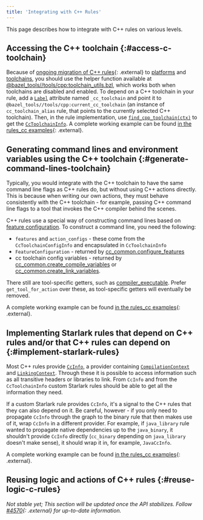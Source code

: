 ```yaml
---
title: 'Integrating with C++ Rules'
---
```


This page describes how to integrate with C++ rules on various levels.

## Accessing the C++ toolchain {:#access-c-toolchain}

Because of
[ongoing migration of C++ rules](https://github.com/bazelbuild/bazel/issues/6516){: .external}
to [platforms](/versions/7.0.0/extending/platforms) and
[toolchains](/versions/7.0.0/extending/toolchains), you
should use the helper function available at
[@bazel_tools//tools/cpp:toolchain_utils.bzl](https://source.bazel.build/bazel/+/main:tools/cpp/toolchain_utils.bzl;l=23),
which works both when toolchains are disabled and enabled. To depend on a C++
toolchain in your rule, add a
[`Label`](/versions/7.0.0/rules/lib/toplevel/attr#label)
attribute named `_cc_toolchain` and point it
to `@bazel_tools//tools/cpp:current_cc_toolchain` (an instance of
`cc_toolchain_alias` rule, that points to the currently selected C++ toolchain).
Then, in the rule implementation, use
[`find_cpp_toolchain(ctx)`](https://source.bazel.build/bazel/+/main:tools/cpp/toolchain_utils.bzl;l=23)
to get the
[`CcToolchainInfo`](/versions/7.0.0/rules/lib/providers/CcToolchainInfo).
A complete working example can be found
[in the rules_cc examples](https://github.com/bazelbuild/rules_cc/blob/main/examples/write_cc_toolchain_cpu/write_cc_toolchain_cpu.bzl){: .external}.

## Generating command lines and environment variables using the C++ toolchain {:#generate-command-lines-toolchain}

Typically, you would integrate with the C++ toolchain to have the same
command line flags as C++ rules do, but without using C++ actions directly.
This is because when writing our own actions, they must behave
consistently with the C++ toolchain - for example, passing C++ command line
flags to a tool that invokes the C++ compiler behind the scenes.

C++ rules use a special way of constructing command lines based on [feature
configuration](/docs/cc-toolchain-config-reference). To construct a command line,
you need the following:

* `features` and `action_configs` - these come from the `CcToolchainConfigInfo`
  and encapsulated in `CcToolchainInfo`
* `FeatureConfiguration` - returned by [cc_common.configure_features](/versions/7.0.0/rules/lib/toplevel/cc_common#configure_features)
* cc toolchain config variables - returned by
  [cc_common.create_compile_variables](/versions/7.0.0/rules/lib/toplevel/cc_common#create_compile_variables)
  or
  [cc_common.create_link_variables](/versions/7.0.0/rules/lib/toplevel/cc_common#create_link_variables).

There still are tool-specific getters, such as
[compiler_executable](/versions/7.0.0/rules/lib/providers/CcToolchainInfo#compiler_executable).
Prefer `get_tool_for_action` over these, as tool-specific getters will
eventually be removed.

A complete working example can be found
[in the rules_cc examples](https://github.com/bazelbuild/rules_cc/blob/main/examples/my_c_compile/my_c_compile.bzl){: .external}.

## Implementing Starlark rules that depend on C++ rules and/or that C++ rules can depend on {:#implement-starlark-rules}

Most C++ rules provide
[`CcInfo`](/versions/7.0.0/rules/lib/providers/CcInfo),
a provider containing [`CompilationContext`](/versions/7.0.0/rules/lib/builtins/CompilationContext)
and
[`LinkingContext`](/versions/7.0.0/rules/lib/builtins/LinkingContext).
Through these it is possible to access information such as all transitive headers
or libraries to link. From `CcInfo` and from the `CcToolchainInfo` custom
Starlark rules should be able to get all the information they need.

If a custom Starlark rule provides `CcInfo`, it's a signal to the C++ rules that
they can also depend on it. Be careful, however - if you only need to propagate
`CcInfo` through the graph to the binary rule that then makes use of it, wrap
`CcInfo` in a different provider. For example, if `java_library` rule wanted
to propagate native dependencies up to the `java_binary`, it shouldn't provide
`CcInfo` directly (`cc_binary` depending on `java_library` doesn't make sense),
it should wrap it in, for example, `JavaCcInfo`.

A complete working example can be found
[in the rules_cc examples](https://github.com/bazelbuild/rules_cc/blob/main/examples/my_c_archive/my_c_archive.bzl){: .external}.

## Reusing logic and actions of C++ rules {:#reuse-logic-c-rules}

_Not stable yet; This section will be updated once the API stabilizes. Follow
[#4570](https://github.com/bazelbuild/bazel/issues/4570){: .external} for up-to-date
information._
